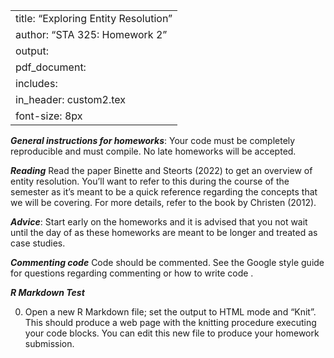 
---
title: "Exploring Entity Resolution"
author: "STA 325: Homework 2"
output: 
     pdf_document:
      includes: 
          in_header: custom2.tex
font-size: 8px
---

***General instructions for homeworks***: Your code must be completely reproducible and must compile. No late homeworks will be accepted.

***Reading*** Read the paper Binette and Steorts (2022) to get an overview of entity resolution. You'll want to refer to this during the course of the semester as it's meant to be a quick reference regarding the concepts that we will be covering. For more details, refer to the book by Christen (2012). 

***Advice***: Start early on the homeworks and it is advised that you not wait until the day of as these homeworks are meant to be longer and treated as case studies.

***Commenting code***
Code should be commented. See the Google style guide for questions regarding commenting or how to write code \url{https://google.github.io/styleguide/Rguide.xml}.

***R Markdown Test***

0. Open a new R Markdown file; set the output to HTML mode and "Knit". This should produce a web page with the knitting procedure executing your code blocks. You can edit this new file to produce your homework submission.


\textbf{Total points on assignment: 5 (reproducibility) + 30 points for the assignment.}

\begin{enumerate}
\item (15 points) Find \textbf{three examples} of entity resolution tasks using information publicly available. For each of the three examples, describe the problem at hand and what information is needed in order to distinguish the unique entities (or link/merge record that belong to each entity). Be sure to include a list of the records for each example and the public source where you found them. \textbf{Entities can be people or objects. One example can be about yourself if you find this easier to discuss and talk about.}

\vspace*{2em}

For example, you might use Google Scholar to search for a textbook. What kind of results do you get back? Are they unique or not? As another example, what happens when you try and search for someone on PubMed (such as an author or paper). How could identify unique papers? What other public records might have linkage problems? 

\item (5 points) Download and install the \texttt{RecordLinkage} package in R on your computer. View the help documentation for \texttt{strcmp}. Which string metrics can this function calculate?

\item (10 points) Read the six page paper describing the Jaro-Winkler string metric, ``String Comparator Metrics and Enhanced Decision Rules in the Fellegi-Sunter Model of Record Linkage.
Concentrate on Sections 1, 2.3, 2.4, and 3. We will discuss the Fellegi-Sunter model in more depth in class. 

\vspace*{2em}

On page 4, Table 1 provides Jaro-Winkler similarity values for several pairs of words.

a.) (2 points) Pick a pair of words and use the function \texttt{jarowinkler} to experiment with typographical errors in different places. Be sure to illustrate your examples and reproduce them. 

\vspace*{2em}

b.) (2 points) What happens when you switch letters at the beginning of the word? the end? 

c.) (2 points)  What if the letter moves two or three places? 

d.) (2 points) What happens if you leave out letters in one of the words? 

e.) (2 points) What types of changes result in larger decreases in the similarity score? 

For each part above, describe your results and provide reproducible code in order to back up any claims. 
\end{enumerate}
